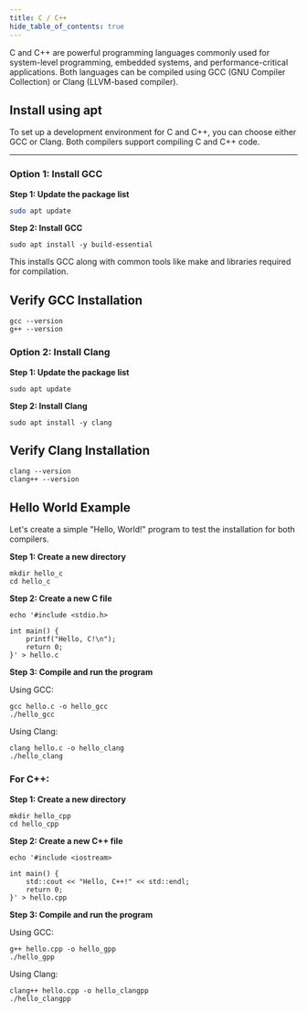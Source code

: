 ```yaml
---
title: C / C++
hide_table_of_contents: true
---
```


C and C++ are powerful programming languages commonly used for system-level programming, embedded systems, and performance-critical applications. Both languages can be compiled using GCC (GNU Compiler Collection) or Clang (LLVM-based compiler).

## Install using apt

To set up a development environment for C and C++, you can choose either GCC or Clang. Both compilers support compiling C and C++ code.

---

### **Option 1: Install GCC**

**Step 1: Update the package list**

```bash
sudo apt update
```

**Step 2: Install GCC**

```
sudo apt install -y build-essential
```
This installs GCC along with common tools like make and libraries required for compilation.

## Verify GCC Installation

```
gcc --version
g++ --version
```
### Option 2: Install Clang
**Step 1: Update the package list**

```
sudo apt update
```
**Step 2: Install Clang**

```
sudo apt install -y clang
```
## Verify Clang Installation

```
clang --version
clang++ --version
```
## Hello World Example
Let's create a simple "Hello, World!" program to test the installation for both compilers.

**Step 1: Create a new directory**

```
mkdir hello_c
cd hello_c
```
**Step 2: Create a new C file**

```
echo '#include <stdio.h>

int main() {
    printf("Hello, C!\n");
    return 0;
}' > hello.c
```
**Step 3: Compile and run the program**

Using GCC:

```
gcc hello.c -o hello_gcc
./hello_gcc
```
Using Clang:

```
clang hello.c -o hello_clang
./hello_clang
```
### For C++:

**Step 1: Create a new directory**

```
mkdir hello_cpp
cd hello_cpp
```
**Step 2: Create a new C++ file**

```
echo '#include <iostream>

int main() {
    std::cout << "Hello, C++!" << std::endl;
    return 0;
}' > hello.cpp
```
**Step 3: Compile and run the program**

Using GCC:
```
g++ hello.cpp -o hello_gpp
./hello_gpp
```
Using Clang:

```
clang++ hello.cpp -o hello_clangpp
./hello_clangpp
```
